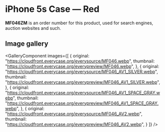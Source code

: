 
# iPhone 5s Case — Red

<Callout type='info' emoji='👉🏻'>**MF046ZM** is an order number for this product, used for search engines, auction websites and such.</Callout>

## Image gallery

<GalleryComponent
    images={[
      {
        original: "https://cloudfront.everycase.org/everysource/MF046.webp",
        thumbnail: "https://cloudfront.everycase.org/everypreview/MF046.webp",
      },
      {
        original: "https://cloudfront.everycase.org/everysource/MF046_AV1_SILVER.webp",
        thumbnail: "https://cloudfront.everycase.org/everypreview/MF046_AV1_SILVER.webp",
      },
      {
        original: "https://cloudfront.everycase.org/everysource/MF046_AV1_SPACE_GRAY.webp",
        thumbnail: "https://cloudfront.everycase.org/everypreview/MF046_AV1_SPACE_GRAY.webp",
      },
      {
        original: "https://cloudfront.everycase.org/everysource/MF046_AV2.webp",
        thumbnail: "https://cloudfront.everycase.org/everypreview/MF046_AV2.webp",
      }
    ]}
  />
